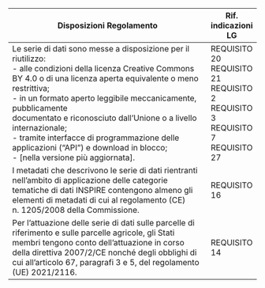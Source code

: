 | **Disposizioni Regolamento** | **Rif. indicazioni LG** |
| ------------------------------------------------------------------------------------------------------------------------------------------------------------------------------------------------------------------------------------------------------------------------------------------------------------------------------------------------------------------------------------------------------------------------------------------------------------- | ----------------------------------------------------------------------------------------- |
| Le serie di dati sono messe a disposizione per il riutilizzo:<br>\- alle condizioni della licenza Creative Commons BY 4.0 o di una licenza aperta equivalente o meno restrittiva;<br>\- in un formato aperto leggibile meccanicamente, pubblicamente<br>documentato e riconosciuto dall’Unione o a livello internazionale;<br>\- tramite interfacce di programmazione delle applicazioni ("API") e download in blocco;<br>\- [nella versione più aggiornata]. | REQUISITO 20<br>REQUISITO 21<br>REQUISITO 2<br>REQUISITO 3<br>REQUISITO 7<br>REQUISITO 27 |
| I metadati che descrivono le serie di dati rientranti nell’ambito di applicazione delle categorie tematiche di dati INSPIRE contengono almeno gli elementi di metadati di cui al regolamento (CE) n. 1205/2008 della Commissione. | REQUISITO 16 |
| Per l'attuazione delle serie di dati sulle parcelle di riferimento e sulle parcelle agricole, gli Stati membri tengono conto dell'attuazione in corso della direttiva 2007/2/CE nonché degli obblighi di cui all'articolo 67, paragrafi 3 e 5, del regolamento (UE) 2021/2116. | REQUISITO 14 |
